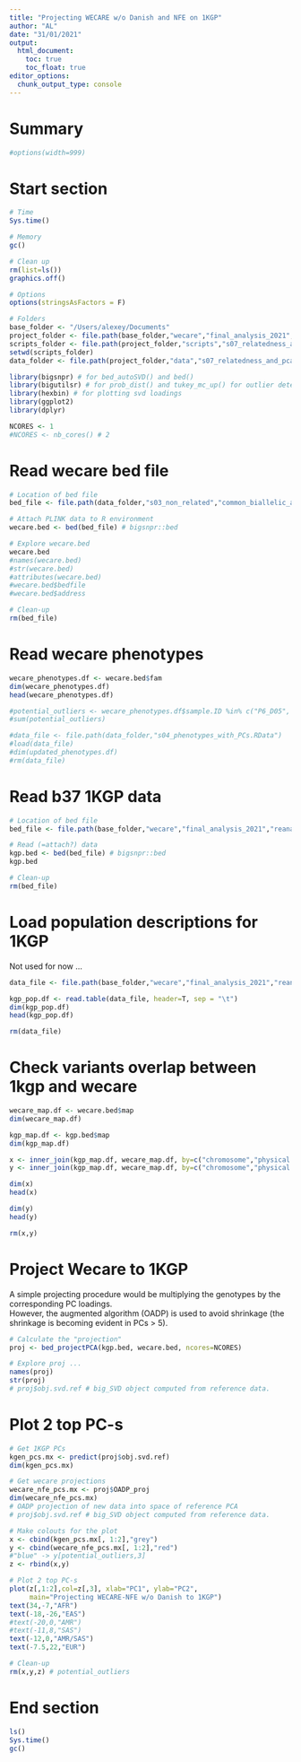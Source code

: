 ```yaml
---
title: "Projecting WECARE w/o Danish and NFE on 1KGP"
author: "AL"
date: "31/01/2021"
output:
  html_document:
    toc: true
    toc_float: true
editor_options:
  chunk_output_type: console
---
```


# Summary

<style>
pre{
  overflow-x: auto;
}
pre code{
  word-wrap: normal;
  white-space: pre;
}
</style>

```r
#options(width=999)
```

# Start section

```r

# Time
Sys.time()

# Memory
gc()

# Clean up
rm(list=ls())
graphics.off()

# Options
options(stringsAsFactors = F)

# Folders
base_folder <- "/Users/alexey/Documents"
project_folder <- file.path(base_folder,"wecare","final_analysis_2021","reanalysis_wo_danish_2021","s02_wes_wecare_nfe")
scripts_folder <- file.path(project_folder,"scripts","s07_relatedness_and_pca")
setwd(scripts_folder)
data_folder <- file.path(project_folder,"data","s07_relatedness_and_pca")

library(bigsnpr) # for bed_autoSVD() and bed()
library(bigutilsr) # for prob_dist() and tukey_mc_up() for outlier detection
library(hexbin) # for plotting svd loadings
library(ggplot2)
library(dplyr)

NCORES <- 1
#NCORES <- nb_cores() # 2

```

# Read wecare bed file

```r

# Location of bed file
bed_file <- file.path(data_folder,"s03_non_related","common_biallelic_autosomal_snps_in_HWE_norel.bed")

# Attach PLINK data to R environment
wecare.bed <- bed(bed_file) # bigsnpr::bed

# Explore wecare.bed
wecare.bed
#names(wecare.bed)
#str(wecare.bed)
#attributes(wecare.bed)
#wecare.bed$bedfile
#wecare.bed$address

# Clean-up
rm(bed_file)

```

# Read wecare phenotypes

```r

wecare_phenotypes.df <- wecare.bed$fam
dim(wecare_phenotypes.df)
head(wecare_phenotypes.df)

#potential_outliers <- wecare_phenotypes.df$sample.ID %in% c("P6_D05", "P5_E09")
#sum(potential_outliers)

#data_file <- file.path(data_folder,"s04_phenotypes_with_PCs.RData")
#load(data_file)
#dim(updated_phenotypes.df)
#rm(data_file)

```

# Read b37 1KGP data

```r

# Location of bed file
bed_file <- file.path(base_folder,"wecare","final_analysis_2021","reanalysis_wo_danish_2021","s00_1kgp","kgp_b37_biallelic_snps_autosomal_common_non_related_no_outliers.bed")

# Read (=attach?) data
kgp.bed <- bed(bed_file) # bigsnpr::bed
kgp.bed

# Clean-up
rm(bed_file)

```

# Load population descriptions for 1KGP

Not used for now ...  

```r

data_file <- file.path(base_folder,"wecare","final_analysis_2021","reanalysis_wo_danish_2021","s00_1kgp","igsr-1000_genomes_phase_3_release.tsv")

kgp_pop.df <- read.table(data_file, header=T, sep = "\t")
dim(kgp_pop.df)
head(kgp_pop.df)

rm(data_file)

```

# Check variants overlap between 1kgp and wecare

```r

wecare_map.df <- wecare.bed$map
dim(wecare_map.df)

kgp_map.df <- kgp.bed$map
dim(kgp_map.df)

x <- inner_join(kgp_map.df, wecare_map.df, by=c("chromosome","physical.pos"))
y <- inner_join(kgp_map.df, wecare_map.df, by=c("chromosome","physical.pos","allele1","allele2"))

dim(x)
head(x)

dim(y)
head(y)

rm(x,y)

```

# Project Wecare to 1KGP

A simple projecting procedure would be multiplying the genotypes by the corresponding PC loadings.  
However, the augmented algorithm (OADP) is used to avoid shrinkage (the shrinkage is becoming evident in PCs > 5).

```r

# Calculate the "projection"
proj <- bed_projectPCA(kgp.bed, wecare.bed, ncores=NCORES)

# Explore proj ...
names(proj)
str(proj)
# proj$obj.svd.ref # big_SVD object computed from reference data.

```

# Plot 2 top PC-s

```r

# Get 1KGP PCs
kgen_pcs.mx <- predict(proj$obj.svd.ref)
dim(kgen_pcs.mx)

# Get wecare projections
wecare_nfe_pcs.mx <- proj$OADP_proj 
dim(wecare_nfe_pcs.mx)
# OADP projection of new data into space of reference PCA
# proj$obj.svd.ref # big_SVD object computed from reference data.

# Make colouts for the plot
x <- cbind(kgen_pcs.mx[, 1:2],"grey")
y <- cbind(wecare_nfe_pcs.mx[, 1:2],"red")
#"blue" -> y[potential_outliers,3]
z <- rbind(x,y)

# Plot 2 top PC-s
plot(z[,1:2],col=z[,3], xlab="PC1", ylab="PC2",
     main="Projecting WECARE-NFE w/o Danish to 1KGP")
text(34,-7,"AFR")
text(-18,-26,"EAS")
#text(-20,0,"AMR")
#text(-11,8,"SAS")
text(-12,0,"AMR/SAS")
text(-7.5,22,"EUR")

# Clean-up
rm(x,y,z) # potential_outliers

```

# End section

```r

ls()
Sys.time()
gc()

```
